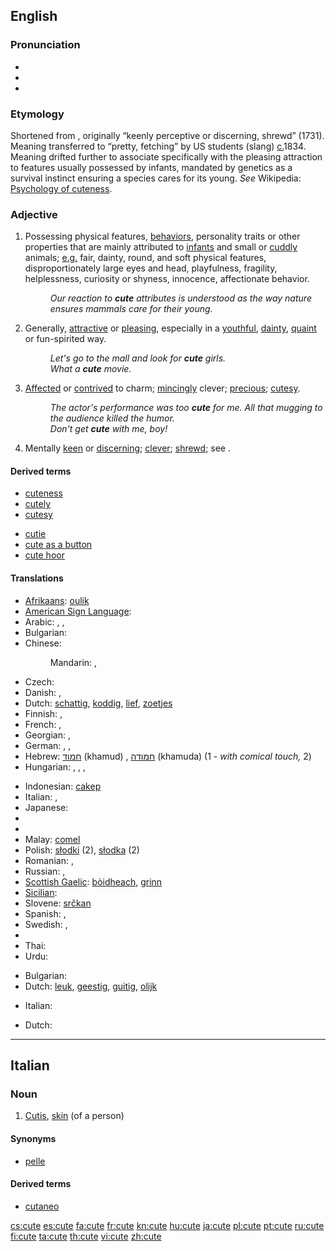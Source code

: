 {{wikipedia|Cuteness|Cute}}
==English==

===Pronunciation===
* {{IPA|/kjuːt/}}
* {{audio|en-us-cute.ogg|Audio (US)}}
* {{rhymes|uːt}}

===Etymology===
Shortened from {{term|acute}}, originally “keenly perceptive or discerning, shrewd” (1731). Meaning transferred to “pretty, fetching” by US students (slang) [[circa|c.]]1834. Meaning drifted further to associate specifically with the pleasing attraction to features usually possessed by infants, mandated by genetics as a survival instinct ensuring a species cares for its young. ''See'' Wikipedia: [[w:Cuteness|Psychology of cuteness]].

===Adjective===
{{en-adj|cuter|cutest}}

# Possessing physical features, [[behavior]]s, personality traits or other properties that are mainly attributed to [[infant]]s and small or [[cuddly]] animals; [[e.g.]] fair, dainty, round, and soft physical features, disproportionately large eyes and head, playfulness, fragility, helplessness, curiosity or shyness, innocence, affectionate behavior.
#: ''Our reaction to '''cute''' attributes is understood as the way nature ensures mammals care for their young.''
# Generally, [[attractive]] or [[pleasing]], especially in a [[youthful]], [[dainty]], [[quaint]] or fun-spirited way.
#: ''Let's go to the mall and look for '''cute''' girls.''
#: ''What a '''cute''' movie.''
# [[affected|Affected]] or [[contrived]] to charm; [[mince#Verb|mincingly]] clever; [[precious]]; [[cutesy]].
#: ''The actor's performance was too '''cute''' for me.  All that mugging to the audience killed the humor.''
#: ''Don't get '''cute''' with me, boy!''
# {{dated}} Mentally [[keen]] or [[discerning]]; [[clever]]; [[shrewd]]; see {{term|acute}}.

====Derived terms====
{{top2}}
* [[cuteness]]
* [[cutely]]
* [[cutesy]]
{{mid2}}
* [[cutie]]
* [[cute as a button]]
* [[cute hoor]]
{{bottom}}

====Translations====
{{trans-top|having features mainly attributed to infants and small or cuddly animals}}
* [[Afrikaans]]: [[oulik]]
* [[American Sign Language]]: {{tø|ase|H@Chin-PalmBackFingerUp Flatten|xs=American Sign Language}}
* Arabic: {{t|ar|فاتن|tr=faatin}}, {{t|ar|قشيب|tr=qashiib}}, {{t|ar|جذاب|tr=jadhdhaab}}
* Bulgarian: {{t|bg|мил|sc=Cyrl}}
* Chinese:
*: Mandarin: {{t-|cmn|可愛|sc=Hani}}, {{t-|cmn|可爱|tr=kě'ài|sc=Hani}}
* Czech: {{t-|cs|roztomilý|m}}
* Danish: {{t+|da|nuttet}}, {{t+|da|sød}}
* Dutch: [[schattig]], [[koddig]], [[lief]], [[zoetjes]]
* Finnish: {{t+|fi|suloinen}}, {{t-|fi|nätti}}
* French: {{t+|fr|mignon|m}}, {{t+|fr|mignonne|f}}
* Georgian: {{t|ka|საყვარელი|tr=saqvareli|sc=Geor}}, {{t|ka|სასიამოვნო|tr=sasiamovno|sc=Geor}}
* German: {{t+|de|goldig}}, {{t+|de|niedlich}}, {{t+|de|süß}}
* Hebrew: [[חמוד]] (khamud) {{m}}, [[חמודה]] (khamuda) {{f}} (1 - ''with comical touch,'' 2)
* Hungarian: {{t+|hu|aranyos}}, {{t+|hu|helyes}}, {{t+|hu|cuki}}, {{t+|hu|édes}}
{{trans-mid}}
* Indonesian: [[cakep]]
* Italian: {{t+|it|carino}}, {{t-|it|grazioso}}
* Japanese: {{t+|ja|可愛い|tr=かわいい, kawaii}}
* {{trreq|Korean}}
* {{trreq|Macedonian}}
* Malay: [[comel]]
* Polish: [[słodki]] {{m}} (2), [[słodka]] {{f}} (2)
* Romanian: {{t-|ro|drăguţ}}, {{t+|ro|drăgălaş}}
* Russian: {{t+|ru|милый|tr=mílyj}}, {{t|ru|хорошенький|tr=xoróšen'kij}}
* [[Scottish Gaelic]]: [[bòidheach]], [[grinn]]
* [[Sicilian]]: {{t+|scn|biddicchiu|xs=Sicilian}}
* Slovene: [[srčkan]]
* Spanish: {{t|es|lindo|m}}, {{t|es|precioso|m}}
* Swedish: {{t+|sv|gullig}}, {{t+|sv|söt}}
* {{trreq|Tamil}}
* Thai: {{Thai|[[น่ารัก]]}}
* Urdu: {{ur-Arab|[[معصوم]]}}
{{trans-bottom}}

{{trans-top|attractive or pleasing in a youthful, dainty, quaint or fun-spirited way}}
* Bulgarian: {{t|bg|привлекателен|sc=Cyrl}}
* Dutch: [[leuk]], [[geestig]], [[guitig]], [[olijk]]
{{trans-mid}}
* Italian: {{t+|it|carino|m}}
{{trans-bottom}}

{{trans-top|dated: mentally keen or discerning; clever, shrewd}}
* Dutch: {{t+|nl|knap}}
{{trans-mid}}
{{trans-bottom}}

----

==Italian==
{{wikipedia|lang=it}}

===Noun===
{{it-noun|cut|f|e|i}}

# {{context|anatomy|lang=it}} [[cutis|Cutis]], [[skin]] (of a person)

====Synonyms====
* [[pelle]]

====Derived terms====
* [[cutaneo]]

[[cs:cute]]
[[es:cute]]
[[fa:cute]]
[[fr:cute]]
[[kn:cute]]
[[hu:cute]]
[[ja:cute]]
[[pl:cute]]
[[pt:cute]]
[[ru:cute]]
[[fi:cute]]
[[ta:cute]]
[[th:cute]]
[[vi:cute]]
[[zh:cute]]